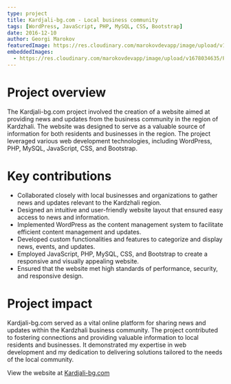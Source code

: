 ```yaml
---
type: project
title: Kardjali-bg.com - Local business community
tags: [WordPress, JavaScript, PHP, MySQL, CSS, Bootstrap]
date: 2016-12-10
author: Georgi Marokov
featuredImage: https://res.cloudinary.com/marokovdevapp/image/upload/v1698701565/Projects/kardjali-bg.com/kj_vbxdp6.png
embeddedImages:
  - https://res.cloudinary.com/marokovdevapp/image/upload/v1678034635/Projects/kardjali-bg.com/screencapture-kardjali-bg-1512903773710_pqmm10.jpg
---
```


# Project overview

The Kardjali-bg.com project involved the creation of a website aimed at providing news and updates from the business
community in the region of Kardzhali. The website was designed to serve as a valuable source of information for both
residents and businesses in the region. The project leveraged various web development technologies, including WordPress,
PHP, MySQL, JavaScript, CSS, and Bootstrap.

# Key contributions

- Collaborated closely with local businesses and organizations to gather news and updates relevant to the Kardzhali
  region.
- Designed an intuitive and user-friendly website layout that ensured easy access to news and information.
- Implemented WordPress as the content management system to facilitate efficient content management and updates.
- Developed custom functionalities and features to categorize and display news, events, and updates.
- Employed JavaScript, PHP, MySQL, CSS, and Bootstrap to create a responsive and visually appealing website.
- Ensured that the website met high standards of performance, security, and responsive design.

# Project impact

Kardjali-bg.com served as a vital online platform for sharing news and updates within the Kardzhali business community.
The project contributed to fostering connections and providing valuable information to local residents and businesses.
It demonstrated my expertise in web development and my dedication to delivering solutions tailored to the needs of the
local community.

View the website at [Kardjali-bg.com](https://kardjali-bg.com/)

<GatsbyImage alt="Kardzhali-bg.com in app screenshot" image={props.embedded.image1} />
